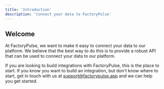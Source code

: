```yaml
---
title: 'Introduction'
description: 'Connect your data to FactoryPulse'
---
```


## Welcome

At FactoryPulse, we want to make it easy to connect your data to our platform. We believe that the best way to do this is to provide a robust API that can be used to connect your data to our platform.

If you are looking to build integrations with FactoryPulse, this is the place to start. If you know you want to build an integration, but don't know where to start, get in touch with us at [support@factorypulse.app](mailto:support@factorypulse.app) and we can help you get started.

